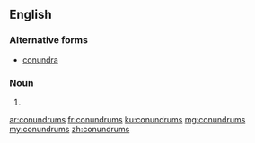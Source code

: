 ==English==

===Alternative forms===
* [[conundra]] {{qualifier|less common}}

===Noun===
{{head|en|plural}} {{p}}

# {{plural of|conundrum|lang=en}}

[[ar:conundrums]]
[[fr:conundrums]]
[[ku:conundrums]]
[[mg:conundrums]]
[[my:conundrums]]
[[zh:conundrums]]